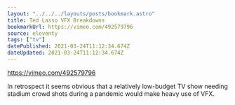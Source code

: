 ```yaml
---
layout: "../../../layouts/posts/bookmark.astro"
title: Ted Lasso VFX Breakdowns
bookmarkUrl: https://vimeo.com/492579796
source: eleventy
tags: ["tv"]
datePublished: 2021-03-24T11:12:34.674Z
dateUpdated: 2021-03-24T11:12:34.674Z
---
```


https://vimeo.com/492579796

In retrospect it seems obvious that a relatively low-budget TV show needing stadium crowd shots during a pandemic would make heavy use of VFX.
